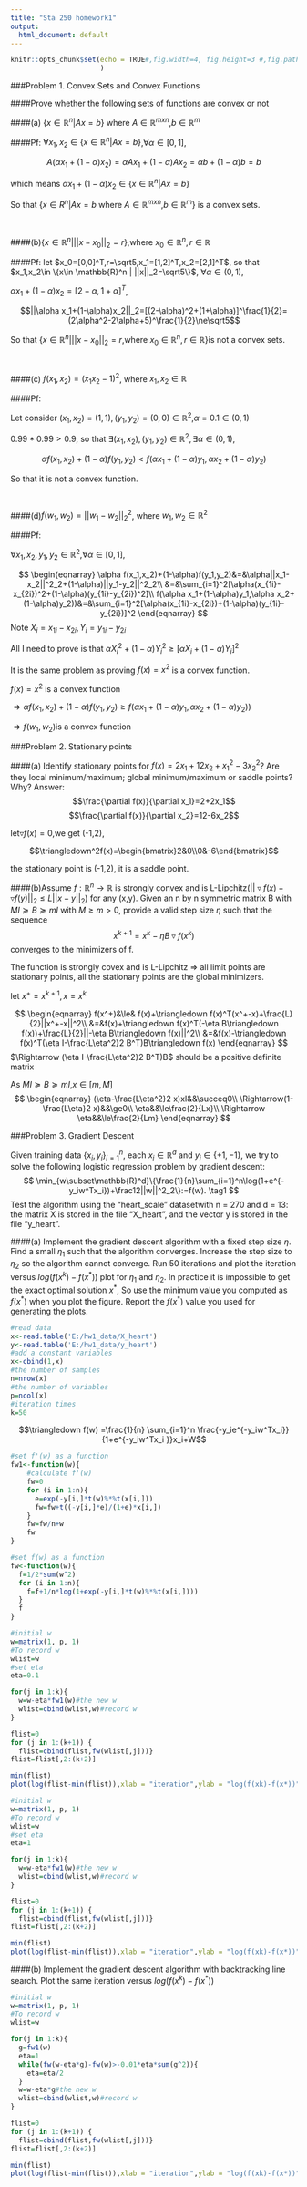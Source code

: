 ---
title: "Sta 250 homework1"
output:
  html_document: default
---

```{r setup, include=FALSE}
knitr::opts_chunk$set(echo = TRUE#,fig.width=4, fig.height=3 #,fig.path='Figs/'
                      )
```
###Problem 1. Convex Sets and Convex Functions

####Prove whether the following sets of functions are convex or not
<br>

####(a) {$x\in \mathbb{R}^n | Ax=b$} where $A\in \mathbb{R}^{mxn}$,$b\in \mathbb{R}^m$

####Pf:
$\forall x_1,x_2\in \{x\in \mathbb{R}^n | Ax=b\}$,$\forall \alpha\in[0,1]$,

$$A(\alpha x_1+(1-\alpha)x_2)=\alpha Ax_1+(1-\alpha)Ax_2=\alpha b+(1-\alpha)b=b$$

which means $\alpha x_1+(1-\alpha)x_2\in\{x\in \mathbb{R}^n | Ax=b\}$

So that
{$x\in R^n | Ax=b$ where $A\in \mathbb{R}^{mxn}$,$b\in \mathbb{R}^m$} 
is a convex sets.

<br>

####(b){$x\in \mathbb{R}^n | ||x-x_0||_2=r$},where $x_0\in \mathbb{R}^n,r\in \mathbb{R}$

####Pf:
let $x_0=[0,0]^T,r=\sqrt5,x_1=[1,2]^T,x_2=[2,1]^T$, so that $x_1,x_2\in \{x\in \mathbb{R}^n | ||x||_2=\sqrt5\}$, $\forall\alpha\in(0,1)$,

$\alpha x_1+(1-\alpha)x_2=[2-\alpha,1+\alpha]^T$,

$$||\alpha x_1+(1-\alpha)x_2||_2=[(2-\alpha)^2+(1+\alpha)]^\frac{1}{2}=(2\alpha^2-2\alpha+5)^\frac{1}{2}\ne\sqrt5$$

So that {$x\in \mathbb{R}^n | ||x-x_0||_2=r$,where $x_0\in \mathbb{R}^n,r\in \mathbb{R}$}is not a convex sets.

<br>

####(c) $f(x_1,x_2)=(x_1x_2-1)^2$, where $x_1,x_2\in \mathbb{R}$

####Pf:

Let consider $(x_1,x_2)=(1,1),(y_1,y_2)=(0,0)\in \mathbb{R}^2$,$\alpha=0.1\in(0,1)$


\begin{eqnarray}
f(\alpha x_1+(1-\alpha)y_1,\alpha x_2+(1-\alpha)y_2)&=&f(0.1,0,1)=(0.1^2-1)^2=0.99^2\\
\alpha f(x_1,x_2)+(1-\alpha)f(y_1,y_2)&=&\alpha f(1,1)+(1-\alpha)f(0,0)=0.9
\end{eqnarray}


$0.99*0.99>0.9$, so that $\exists (x_1,x_2),(y_1,y_2)\in \mathbb{R}^2,\exists\alpha\in(0,1),$

$$\alpha f(x_1,x_2)+(1-\alpha)f(y_1,y_2)<f(\alpha x_1+(1-\alpha)y_1,\alpha x_2+(1-\alpha)y_2)$$

So that it is not a convex function.

<br>

####(d)$f(w_1,w_2)=||w_1-w_2||^2_2$, where $w_1,w_2\in\mathbb{R}^2$

####Pf:

$\forall x_1,x_2,y_1,y_2\in\mathbb{R}^2$,$\forall \alpha\in[0,1]$,

$$
\begin{eqnarray}
\alpha f(x_1,x_2)+(1-\alpha)f(y_1,y_2)&=&\alpha||x_1-x_2||^2_2+(1-\alpha)||y_1-y_2||^2_2\\
&=&\sum_{i=1}^2[\alpha(x_{1i}-x_{2i})^2+(1-\alpha)(y_{1i}-y_{2i})^2]\\
f(\alpha x_1+(1-\alpha)y_1,\alpha x_2+(1-\alpha)y_2))&=&\sum_{i=1}^2[\alpha(x_{1i}-x_{2i})+(1-\alpha)(y_{1i}-y_{2i})]^2
\end{eqnarray}
$$
Note $X_i=x_{1i}-x_{2i},Y_i=y_{1i}-y_{2i}$


All I need to prove is that $\alpha X_i^2+(1-\alpha)Y_i^2\ge[\alpha X_i+(1-\alpha)Y_i]^2$

It is the same problem as proving $f(x)=x^2$ is a convex function.

$f(x)=x^2$ is a convex function

$\Rightarrow\alpha f(x_1,x_2)+(1-\alpha)f(y_1,y_2)\ge f(\alpha x_1+(1-\alpha)y_1,\alpha x_2+(1-\alpha)y_2))$ 

$\Rightarrow f(w_1,w_2)$is a convex function

###Problem 2. Stationary points

####(a) Identify stationary points for $f(x)=2x_1+12x_2+x_1^2-3x_2^2$? Are they local minimum/maximum; global minimum/maximum or saddle points? Why?
Answer:
$$\frac{\partial f(x)}{\partial x_1}=2+2x_1$$
$$\frac{\partial f(x)}{\partial x_2}=12-6x_2$$

let$\triangledown f(x)=0$,we get (-1,2),

$$\triangledown^2f(x)=\begin{bmatrix}2&0\\0&-6\end{bmatrix}$$

the stationary point is (-1,2), it is a saddle point.

####(b)Assume $f:\mathbb{R}^n\to\mathbb{R}$ is strongly convex and is L-Lipchitz($||\triangledown f(x)-\triangledown f(y)||_2\le L||x-y||_2$) for any (x,y). Given an n by n symmetric matrix B with $MI\succeq B\succeq mI$ with $M\ge m>0$, provide a valid step size $\eta$ such that the sequence $$x^{k+1}=x^k-\eta B\triangledown f(x^k)$$ converges to the minimizers of f.

The function is strongly covex and is L-Lipchitz $\Rightarrow$ all limit points are stationary points, all the stationary points are the global minimizers.

let $x^+=x^{k+1},x=x^{k}$

  $$
  \begin{eqnarray}
  f(x^+)&\le& f(x)+\triangledown f(x)^T(x^+-x)+\frac{L}{2}||x^+-x||^2\\
  &=&f(x)+\triangledown f(x)^T(-\eta B\triangledown f(x))+\frac{L}{2}||-\eta B\triangledown f(x)||^2\\
  &=&f(x)-\triangledown f(x)^T(\eta I-\frac{L\eta^2}2 B^T)B\triangledown f(x)
  \end{eqnarray}
  $$
$\Rightarrow (\eta I-\frac{L\eta^2}2 B^T)B$ should be a positive definite matrix

As $MI\succeq B\succeq mI$,$x\in[m,M]$
$$
\begin{eqnarray}
(\eta-\frac{L\eta^2}2 x)xI&&\succeq0\\
\Rightarrow(1-\frac{L\eta}2 x)&&\ge0\\
\eta&&\le\frac{2}{Lx}\\
\Rightarrow \eta&&\le\frac{2}{Lm}
\end{eqnarray}
$$

###Problem 3. Gradient Descent

Given training data $\{x_i,y_i\}^n_{i=1}$, each $x_i\in\mathbb{R}^d$ and $y_i\in\{+1,-1\}$, we try to solve the following logistic regression problem by gradient descent:
$$
\min_{w\subset\mathbb{R}^d}\{\frac{1}{n}\sum_{i=1}^n\log(1+e^{-y_iw^Tx_i})+\frac12||w||^2_2\}:=f(w).
\tag1
$$
Test the algorithm using the "heart_scale" datasetwith n = 270 and d = 13: the matrix X is stored in the file "X_heart", and the vector y is stored in the file "y_heart".

####(a) 
Implement the gradient descent algorithm with a fixed step size $\eta$. Find a small $\eta_1$ such that the algorithm converges. Increase the step size to $\eta_2$ so the algorithm cannot converge. Run 50 iterations and plot the iteration versus $log(f(x^k)-f(x^*))$ plot for $\eta_1$ and $\eta_2$. In practice it is impossible to get the exact optimal solution $x^*$, So use the minimum value you computed as $f(x^*)$ when you plot the figure. Report the $f(x^*)$ value you used for generating the plots.

```{r read data}
#read data
x<-read.table('E:/hw1_data/X_heart')
y<-read.table('E:/hw1_data/y_heart')
#add a constant variables
x<-cbind(1,x)
#the number of samples
n=nrow(x)
#the number of variables
p=ncol(x)
#iteration times
k=50
```


$$\triangledown f(w) =\frac{1}{n} \sum_{i=1}^n \frac{-y_ie^{-y_iw^Tx_i}}{1+e^{-y_iw^Tx_i }}x_i+W$$
```{r fw1}
#set f'(w) as a function
fw1<-function(w){
    #calculate f'(w)
    fw=0
    for (i in 1:n){
      e=exp(-y[i,]*t(w)%*%t(x[i,]))
      fw=fw+t((-y[i,]*e)/(1+e)*x[i,])
    }
    fw=fw/n+w
    fw
}
```

```{r fw}
#set f(w) as a function
fw<-function(w){
  f=1/2*sum(w^2)
  for (i in 1:n){
    f=f+1/n*log(1+exp(-y[i,]*t(w)%*%t(x[i,])))
  }
  f
}
```

```{r}
#initial w
w=matrix(1, p, 1)
#To record w
wlist=w
#set eta
eta=0.1

for(j in 1:k){
  w=w-eta*fw1(w)#the new w
  wlist=cbind(wlist,w)#record w
}
```

```{r}
flist=0
for (j in 1:(k+1)) {
  flist=cbind(flist,fw(wlist[,j]))}
flist=flist[,2:(k+2)]
```

```{r}
min(flist)
plot(log(flist-min(flist)),xlab = "iteration",ylab = "log(f(xk)-f(x*))",main = "Gradient Descent with a small fixed step size")
```

```{r}
#initial w
w=matrix(1, p, 1)
#To record w
wlist=w
#set eta
eta=1

for(j in 1:k){
  w=w-eta*fw1(w)#the new w
  wlist=cbind(wlist,w)#record w
}
```

```{r}
flist=0
for (j in 1:(k+1)) {
  flist=cbind(flist,fw(wlist[,j]))}
flist=flist[,2:(k+2)]
```

```{r}
min(flist)
plot(log(flist-min(flist)),xlab = "iteration",ylab = "log(f(xk)-f(x*))",main = "Gradient Descent with a small fixed step size")
```

####(b)
Implement the gradient descent algorithm with backtracking line search. Plot the same iteration versus $log(f(x^k)-f(x^*))$

```{r}
#initial w
w=matrix(1, p, 1)
#To record w
wlist=w

for(j in 1:k){
  g=fw1(w)
  eta=1
  while(fw(w-eta*g)-fw(w)>-0.01*eta*sum(g^2)){
    eta=eta/2
  }
  w=w-eta*g#the new w
  wlist=cbind(wlist,w)#record w
}
```

```{r}
flist=0
for (j in 1:(k+1)) {
  flist=cbind(flist,fw(wlist[,j]))}
flist=flist[,2:(k+2)]
```

```{r}
min(flist)
plot(log(flist-min(flist)),xlab = "iteration",ylab = "log(f(xk)-f(x*))",main = "Gradient Descent with backtracking line search")
```

